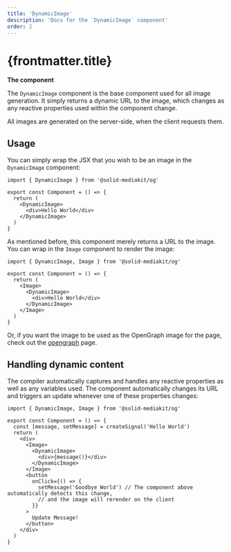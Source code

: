 ```yaml
---
title: 'DynamicImage'
description: 'Docs for the `DynamicImage` component'
order: 2
---
```


# {frontmatter.title}

**The component**

The `DynamicImage` component is the base component used for all image generation.
It simply returns a dynamic URL to the image, which changes as any reactive properties used within the component change.

All images are generated on the server-side, when the client requests them.

## Usage

You can simply wrap the JSX that you wish to be an image in the `DynamicImage` component:

```tsx
import { DynamicImage } from '@solid-mediakit/og'

export const Component = () => {
  return (
    <DynamicImage>
      <div>Hello World</div>
    </DynamicImage>
  )
}
```

As mentioned before, this component merely returns a URL to the image. You can wrap in the `Image` component to render the image:

```tsx
import { DynamicImage, Image } from '@solid-mediakit/og'

export const Component = () => {
  return (
    <Image>
      <DynamicImage>
        <div>Hello World</div>
      </DynamicImage>
    </Image>
  )
}
```

Or, if you want the image to be used as the OpenGraph image for the page, check out the [opengraph](/og/opengraph) page.

## Handling dynamic content

The compiler automatically captures and handles any reactive properties as well as any variables used.
The component automatically changes its URL and triggers an update whenever one of these properties changes:

```tsx
import { DynamicImage, Image } from '@solid-mediakit/og'

export const Component = () => {
  const [message, setMessage] = createSignal('Hello World')
  return (
    <div>
      <Image>
        <DynamicImage>
          <div>{message()}</div>
        </DynamicImage>
      </Image>
      <button
        onClick={() => {
          setMessage('Goodbye World') // The component above automatically detects this change,
          // and the image will rerender on the client
        }}
      >
        Update Message!
      </button>
    </div>
  )
}
```
